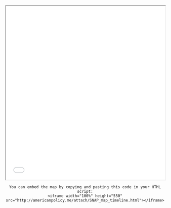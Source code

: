 <iframe width="100%" height="550" src="attach/SNAP_map_timeline.html"></iframe>
<center>
```
You can embed the map by copying and pasting this code in your HTML script:
<iframe width="100%" height="550" src="http://americanpolicy.me/attach/SNAP_map_timeline.html"></iframe>
```